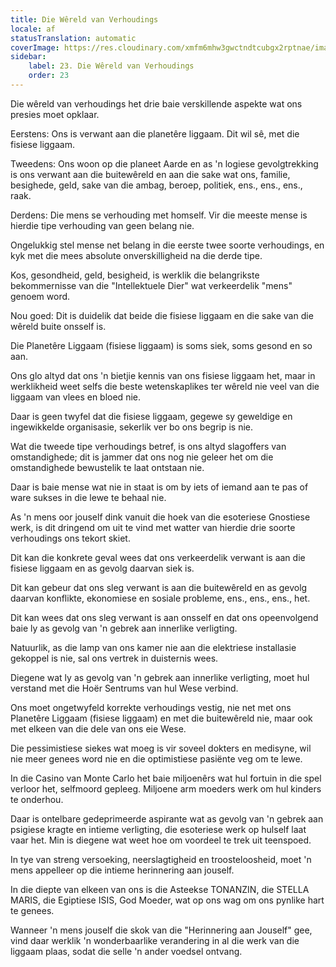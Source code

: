 ```yaml
---
title: Die Wêreld van Verhoudings
locale: af
statusTranslation: automatic
coverImage: https://res.cloudinary.com/xmfm6mhw3gwctndtcubgx2rptnae/image/upload/v1740468922/small_cover_tratado_de_psicologia_revolucionaria_a4c0dca4e0.webp
sidebar:
    label: 23. Die Wêreld van Verhoudings
    order: 23
---
```

Die wêreld van verhoudings het drie baie verskillende aspekte wat ons presies moet opklaar.

Eerstens: Ons is verwant aan die planetêre liggaam. Dit wil sê, met die fisiese liggaam.

Tweedens: Ons woon op die planeet Aarde en as 'n logiese gevolgtrekking is ons verwant aan die buitewêreld en aan die sake wat ons, familie, besighede, geld, sake van die ambag, beroep, politiek, ens., ens., ens., raak.

Derdens: Die mens se verhouding met homself. Vir die meeste mense is hierdie tipe verhouding van geen belang nie.

Ongelukkig stel mense net belang in die eerste twee soorte verhoudings, en kyk met die mees absolute onverskilligheid na die derde tipe.

Kos, gesondheid, geld, besigheid, is werklik die belangrikste bekommernisse van die "Intellektuele Dier" wat verkeerdelik "mens" genoem word.

Nou goed: Dit is duidelik dat beide die fisiese liggaam en die sake van die wêreld buite onsself is.

Die Planetêre Liggaam (fisiese liggaam) is soms siek, soms gesond en so aan.

Ons glo altyd dat ons 'n bietjie kennis van ons fisiese liggaam het, maar in werklikheid weet selfs die beste wetenskaplikes ter wêreld nie veel van die liggaam van vlees en bloed nie.

Daar is geen twyfel dat die fisiese liggaam, gegewe sy geweldige en ingewikkelde organisasie, sekerlik ver bo ons begrip is nie.

Wat die tweede tipe verhoudings betref, is ons altyd slagoffers van omstandighede; dit is jammer dat ons nog nie geleer het om die omstandighede bewustelik te laat ontstaan nie.

Daar is baie mense wat nie in staat is om by iets of iemand aan te pas of ware sukses in die lewe te behaal nie.

As 'n mens oor jouself dink vanuit die hoek van die esoteriese Gnostiese werk, is dit dringend om uit te vind met watter van hierdie drie soorte verhoudings ons tekort skiet.

Dit kan die konkrete geval wees dat ons verkeerdelik verwant is aan die fisiese liggaam en as gevolg daarvan siek is.

Dit kan gebeur dat ons sleg verwant is aan die buitewêreld en as gevolg daarvan konflikte, ekonomiese en sosiale probleme, ens., ens., ens., het.

Dit kan wees dat ons sleg verwant is aan onsself en dat ons opeenvolgend baie ly as gevolg van 'n gebrek aan innerlike verligting.

Natuurlik, as die lamp van ons kamer nie aan die elektriese installasie gekoppel is nie, sal ons vertrek in duisternis wees.

Diegene wat ly as gevolg van 'n gebrek aan innerlike verligting, moet hul verstand met die Hoër Sentrums van hul Wese verbind.

Ons moet ongetwyfeld korrekte verhoudings vestig, nie net met ons Planetêre Liggaam (fisiese liggaam) en met die buitewêreld nie, maar ook met elkeen van die dele van ons eie Wese.

Die pessimistiese siekes wat moeg is vir soveel dokters en medisyne, wil nie meer genees word nie en die optimistiese pasiënte veg om te lewe.

In die Casino van Monte Carlo het baie miljoenêrs wat hul fortuin in die spel verloor het, selfmoord gepleeg. Miljoene arm moeders werk om hul kinders te onderhou.

Daar is ontelbare gedeprimeerde aspirante wat as gevolg van 'n gebrek aan psigiese kragte en intieme verligting, die esoteriese werk op hulself laat vaar het. Min is diegene wat weet hoe om voordeel te trek uit teenspoed.

In tye van streng versoeking, neerslagtigheid en troosteloosheid, moet 'n mens appelleer op die intieme herinnering aan jouself.

In die diepte van elkeen van ons is die Asteekse TONANZIN, die STELLA MARIS, die Egiptiese ISIS, God Moeder, wat op ons wag om ons pynlike hart te genees.

Wanneer 'n mens jouself die skok van die "Herinnering aan Jouself" gee, vind daar werklik 'n wonderbaarlike verandering in al die werk van die liggaam plaas, sodat die selle 'n ander voedsel ontvang.

